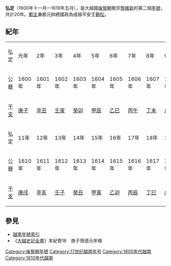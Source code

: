 {{Eranamebox|年号=弘定
|起讫时间= 1600年十一月—1619年五月
|政权= [[後黎朝|後黎朝]]
|帝王= 敬宗[[黎維新|黎維新]]
|历时= 20年
|timeline=
|说明=
}}
'''弘定'''（1600年十一月—1619年五月），是大越國[[後黎朝|後黎朝]]敬宗[[黎維新|黎維新]]的第二個[[年號|年號]]，共計20年。[[鄭主|鄭主]]兼都元帥總國政為成祖平安王[[鄭松|鄭松]]。

==紀年==

{| class="wikitable" style="background-color:#ffffff;text-align:center"
|- style="background-color:#cccccc;font-weight:bold"
|弘定||元年||2年||3年||4年||5年||6年||7年||8年||9年||10年
|- 
|公曆||1600年||1601年||1602年||1603年||1604年||1605年||1606年||1607年||1608年||1609年
|- 
|[[干支|干支]]||[[庚子|庚子]]||[[辛丑|辛丑]]||[[壬寅|壬寅]]||[[癸卯|癸卯]]||[[甲辰|甲辰]]||[[乙巳|乙巳]]||[[丙午|丙午]]||[[丁未|丁未]]||[[戊申|戊申]]||[[己酉|己酉]]
|- style="background-color:#cccccc;font-weight:bold"
|弘定||11年||12年||13年||14年||15年||16年||17年||18年||19年||20年
|- 
|公曆||1610年||1611年||1612年||1613年||1614年||1615年||1616年||1617年||1618年||1619年
|- 
|[[干支|干支]]||[[庚戌|庚戌]]||[[辛亥|辛亥]]||[[壬子|壬子]]||[[癸丑|癸丑]]||[[甲寅|甲寅]]||[[乙卯|乙卯]]||[[丙辰|丙辰]]||[[丁巳|丁巳]]||[[戊午|戊午]]||[[己未|己未]]
|}

==參見==
*[[越南年號索引|越南年號索引]]
*《[[大越史記全書|大越史記全書]]》本紀卷18　庚子慎德元年條 

{{年號|[[慎德|慎德]]|[[越南年號索引|越南後黎朝年號]]|[[永祚_(越南)|永祚]]}}
{{越南年號}}
{{Monarch-stub}}

[[Category:後黎朝年號|Category:後黎朝年號]]
[[Category:17世纪越南年号|Category:17世纪越南年号]]
[[Category:1600年代越南|Category:1600年代越南]]
[[Category:1610年代越南|Category:1610年代越南]]